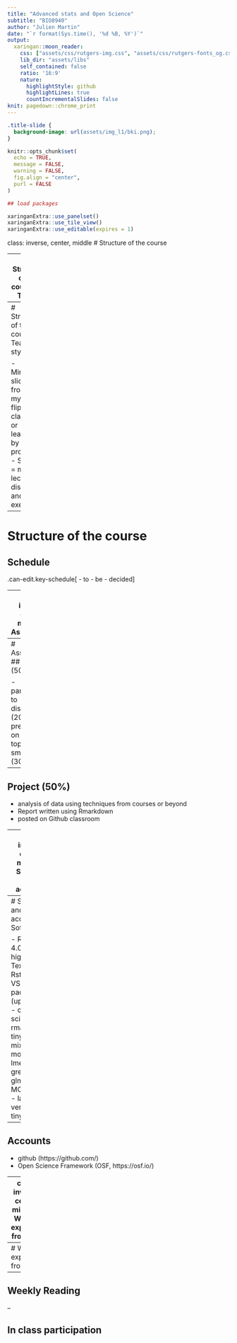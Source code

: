 ```yaml
---
title: "Advanced stats and Open Science"
subtitle: "BIO8940"
author: "Julien Martin"
date: "`r format(Sys.time(), '%d %B, %Y')`"
output:
  xaringan::moon_reader:
    css: ["assets/css/rutgers-img.css", "assets/css/rutgers-fonts_og.css"]
    lib_dir: "assets/libs"
    self_contained: false
    ratio: '16:9'
    nature:
      highlightStyle: github
      highlightLines: true
      countIncrementalSlides: false
knit: pagedown::chrome_print
---
```

```css
.title-slide {
  background-image: url(assets/img_l1/bki.png);
}
```
```r
knitr::opts_chunk$set(
  echo = TRUE,
  message = FALSE,
  warning = FALSE,
  fig.align = "center",
  purl = FALSE
)

## load packages
```

```r
xaringanExtra::use_panelset()
xaringanExtra::use_tile_view()
xaringanExtra::use_editable(expires = 1)
```

class: inverse, center, middle
# Structure of the course

---
# Structure of the course
## Topics

- Intro to github with exercises
- Intro to Open science
- Intro to rmarkdown and to workflowr
- Mixed models
  - Intro, why, when and how
  - Non gaussian, non-linear ?
  - multivariate ?
- p-values and their limits

---
# Structure of the course
## Teaching style

- Minimum slides from myself
- flipped classroom or learning by problems
- Session = mixed of lecture, discussion and exercises

---
# Structure of the course
## Schedule

.can-edit.key-schedule[
- to
- be
- decided
]

---
class: inverse, center, middle
# Assessment

---
# Assessment
## In class (50%)

- participation to discussion (20%)
- presentation on a given topic in small teams (30%)

--

## Project (50%)

- analysis of data using techniques from courses or beyond
- Report written using Rmarkdown
- posted on Github classroom

---
class: inverse, center, middle
# Software and accounts

---
# Software and accounts
## Softwares

- R (version 4.0 or higher)
- Text editor: Rstudio or VSCode
- R packages (up to date)
  - open science: rmarkdown, tinytex
  - mixed models: lme4, gremlin, glmmTMB, MCMCglmm
  - latex: full version or tinytex

--

## Accounts

- github (https://github.com/)
- Open Science Framework (OSF, https://osf.io/)
<!-- - gather.town -->

---
class: inverse, center, middle
# What is expected from you

---
# What is expected from you

--
## Weekly Reading


--

## In class participation
